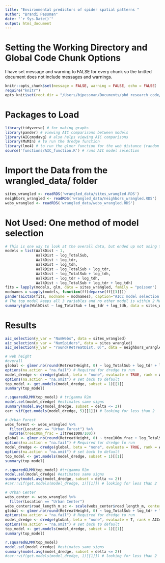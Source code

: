 ```yaml
---
title: "Environmental predictors of spider spatial patterns "
author: "Brandi Pessman"
date: "`r Sys.Date()`"
output: html_document
---
```

# Setting the Working Directory and Global Code Chunk Options

I have set message and warning to FALSE for every chunk so the knitted document does not include messages and warnings. 

```r
knitr::opts_chunk$set(message = FALSE, warning = FALSE, echo = FALSE)
require("knitr")
opts_knit$set(root.dir = "/Users/bjpessman/Documents/phd_research_code/Agelenopsis_aggregation")
```

# Packages to Load

```r
library(tidyverse) # for making graphs
library(pander) # viewing AIC comparisons between models
library(AICcmodavg) # also helps viewing AIC comparisons
library(MuMIn) # to run the dredge function
library(lme4) # to run the glmer function for the web distance (random effects)
source('functions/AIC_function.R') # runs AIC model selection
```

# Import the Data from the wrangled_data/ folder

```r
sites_wrangled <- readRDS('wrangled_data/sites_wrangled.RDS')
neighbors_wrangled <- readRDS('wrangled_data/neighbors_wrangled.RDS')
webs_wrangled <- readRDS('wrangled_data/webs_wrangled.RDS')
```

# Not Used: One method of model selection

```r
# This is one way to look at the overall data, but ended up not using this information
models = list(WalkDist ~ 1,
              WalkDist ~ log_TotalSub, 
              WalkDist ~ log_tdr, 
              WalkDist ~ log_tdh,
              WalkDist ~ log_TotalSub + log_tdr,
              WalkDist ~ log_TotalSub + log_tdh,
              WalkDist ~ log_tdr + log_tdh,
              WalkDist ~ log_TotalSub + log_tdr + log_tdh)
fits = lapply(models, glm, data = sites_wrangled, family = "poisson")
modnames = sapply(models, function(ff)deparse(ff[[3]]))
pander(aictab(fits, modname = modnames), caption="AICc model selection table for Search Distance to the Focal Web Overall.", split.tables = Inf)
# The top model keeps all 3 variables and no other model is within 2 Model Likelihood Units
summary(glm(WalkDist ~ log_TotalSub + log_tdr + log_tdh, data = sites_wrangled, family = poisson))
```

# Results

```r
aic_selection(y_var = "NumWebs", data = sites_wrangled)
aic_selection(y_var = "NumSpiders", data = sites_wrangled)
aic_selection(y_var = "round(RetreatDist, 0)", data = neighbors_wrangled)

# web height
#overall
global <- glmer.nb(round(RetreatHeight, 0) ~ log_TotalSub + log_tdr + log_tdh + (1 | ID), data = webs_wrangled)
options(na.action = "na.fail") # Required for dredge to run
model_dredge <- dredge(global, beta = "none", evaluate = TRUE, rank = AICc)
options(na.action = "na.omit") # set back to default
top_model <- get.models(model_dredge, subset = 1)[[1]]
summary(top_model)

r.squaredGLMM(top_model) # trigamma R2m
model.sel(model_dredge) #estimates same signs
summary(model.avg(model_dredge, subset = delta <= 2))
car::vif(get.models(model_dredge, 5)[[1]]) # looking for less than 2

# Urban Forest
webs_forest <- webs_wrangled %>% 
  filter(Location == "Urban Forest") %>% 
  mutate(tree100m_frac = I(tree100m/100))
global <- glmer.nb(round(RetreatHeight, 0) ~ tree100m_frac + log_TotalSub + log_tdr + log_tdh + log_patch + (1 | ID), data = webs_forest, control = glmerControl(optimizer = "bobyqa", optCtrl = list(maxfun = 2e4)))
options(na.action = "na.fail") # Required for dredge to run
model_dredge <- dredge(global, beta = "none", evaluate = TRUE, rank = AICc)
options(na.action = "na.omit") # set back to default
top_model <- get.models(model_dredge, subset = 1)[[1]]
summary(top_model)

r.squaredGLMM(top_model) #trigamma R2m
model.sel(model_dredge) #estimates same signs
summary(model.avg(model_dredge, subset = delta <= 2))
#car::vif(get.models(model_dredge, 1)[[1]]) # looking for less than 2

# Urban Center
webs_center <- webs_wrangled %>% 
  filter(Location == "Urban Center")
webs_center$road_length_m_sc <- scale(webs_center$road_length_m, center = FALSE)
global <- glmer.nb(round(RetreatHeight, 0) ~ log_TotalSub + log_tdr + log_tdh + scale(spec_rad, center = FALSE) + log_patch + road_length_m_sc + (1 | ID), data = webs_center)#, control = glmerControl(optimizer = "bobyqa", optCtrl = list(maxfun = 2e4)))
options(na.action = "na.fail") # Required for dredge to run
model_dredge <- dredge(global, beta = "none", evaluate = T, rank = AICc)
options(na.action = "na.omit") # set back to default
top_model <- get.models(model_dredge, subset = 1)[[1]]
summary(top_model)

r.squaredGLMM(top_model) 
model.sel(model_dredge) #estimates same signs
summary(model.avg(model_dredge, subset = delta <= 2))
#car::vif(get.models(model_dredge, 1)[[1]]) # looking for less than 2
```
